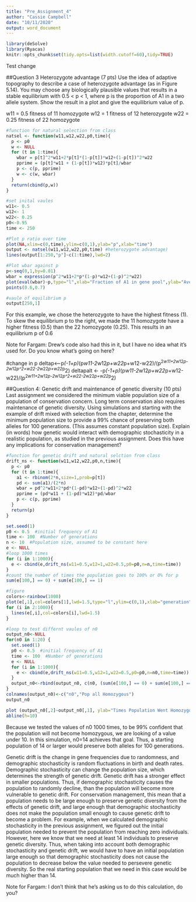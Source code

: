 ```yaml
---
title: "Pre_Assignment_4"
author: "Cassie Campbell"
date: "10/11/2020"
output: word_document
---
```


```r
library(deSolve)
library(Ryacas)
knitr::opts_chunk$set(tidy.opts=list(width.cutoff=60),tidy=TRUE)
```
Test change

##Question 3 Heterozygote advantage (7 pts)
Use the idea of adaptive topography to describe a case of heterozygote advantage (as in Figure 5.14). You may choose any biologically plausible values that results in a stable equilibrium with 0.5 < p < 1, where p is the proportion of A1 in a two allele system. Show the result in a plot and give the equilibrium value of p.

  w11 = 0.5 fitness of 11 homozygote
  w12 = 1 fitness of 12 heterozygote
  w22 = 0.25 fitness of 22 homozygote

```r
#function for natural selection from class
natsel <- function(w11,w12,w22,p0,time){
  p <- p0
  w <- NULL
  for (t in 1:time){
    wbar = p[t]^2*w11+2*p[t]*(1-p[t])*w12+(1-p[t])^2*w22
    pprime = (p[t]*w11 + (1-p[t])*w12)*p[t]/wbar
    p <- c(p, pprime)
    w <- c(w, wbar)
  }
  return(cbind(p,w))
}

#set inital vaules
w11<- 0.5
w12<- 1
w22<- 0.25
p0<-0.95
time <- 250

#Plot p ratio over time
plot(NA,xlim=c(0,time),ylim=c(0,1),ylab="p",xlab="time")
output <- natsel(w11,w12,w22,p0,time) #heterozygote advantage)
lines(output[1:250,"p"]~c(1:time),lwd=2)

#Plot wbar against p
p<-seq(0,1,by=0.01)
wbar = expression(p^2*w11+2*p*(1-p)*w12+(1-p)^2*w22)
plot(eval(wbar)~p,type="l",xlab="Fraction of A1 in gene pool",ylab="Average relative selective value")
points(0.6,0.7)

#vaule of equilibrium p
output[250,1]
```

For this example, we chose the heterozygote to have the highest fitness (1). To skew the equilibrium p to the right, we made the 11 homozygote have a higher fitness (0.5) than the 22 homozygote (0.25). This results in an equilibrium p of 0.6


Note for Fargam: Drew's code also had this in it, but I have no idea what it's used for. Do you know what's going on here?

#change in p
deltap<--p*(-1+p)*(p*w11-2*w12*p+w22*p+w12-w22)/(p^2*w11+2*w12*p-2*w12*p^2+w22-2*w22*p+w22*p^2)
deltapalt <- -p*(-1+p)*(p*w11-2*w12*p+w22*p+w12-w22)/(p^2*w11+2*w12*p-2*w12*p^2+w22-2*w22*p+w22*p^2)

##Question 4: Genetic drift and maintenance of genetic diversity (10 pts)
Last assignment we considered the minimum viable population size of a population of conservation concern. Long term conservation also requires maintenance of genetic diversity. Using simulations and starting with the example of drift mixed with selection from the chapter, determine the minimum population size to provide a 99% chance of preserving both alleles for 100 generations.  (This assumes constant population size). Explain (in words) how genetic would interact with demographic stochasticity in a realistic population, as studied in the previous assignment. Does this have any implications for conservation management?

```r
#function for genetic drift and natural selction from class
drift_ns <- function(w11,w12,w22,p0,n,time){ 
  p <- p0
  for (t in 1:time){
    a1 <- rbinom(2*n,size=1,prob=p[t])
    pd <- sum(a1)/(2*n)
    wbar = pd^2*w11+2*pd*(1-pd)*w12+(1-pd)^2*w22
    pprime = (pd*w11 + (1-pd)*w12)*pd/wbar
    p <- c(p, pprime)
  }
  return(p)
}

set.seed(1)
p0 <- 0.5  #initial frequency of A1
time <- 100  #Number of generations
n <- 10  #Population size, assumed to be constant here
e <- NULL
#loop 1000 times
for (i in 1:1000){
  e <- cbind(e,drift_ns(w11=0.5,w12=1,w22=0.5,p0=p0,n=n,time=time))
}
#count the number of times the population goes to 100% or 0% for p
sum(e[100,] == 0) + sum(e[100,] == 1)
```

```r
#figure
colors<-rainbow(1000)
plot(e[,1],col=colors[1],lwd=1.5,type="l",ylim=c(0,1),xlab="generation",ylab="proportion A1")
for (i in 2:1000){
  lines(e[,i],col=colors[i],lwd=1.5)
}
```

```r
#loop to test differnt vaules of n0
output_n0<-NULL
for(n0 in 1:20) {
  set.seed(1)
  p0 <- 0.5  #initial frequency of A1
  time <- 100  #Number of generations
  e <- NULL
  for (i in 1:1000){
    e <- cbind(e,drift_ns(w11=0.5,w12=1,w22=0.5,p0=p0,n=n0,time=time))
  }
  output_n0<-rbind(output_n0, c(n0, (sum(e[100,] == 0) + sum(e[100,] == 1))))
}
colnames(output_n0)<-c("n0","Pop all Homozygous")
output_n0
```

```r
plot (output_n0[,2]~output_n0[,1], ylab="Times Population Went Homozygous/1000", xlab="n0")
abline(h=10)
```

Because we tested the values of n0 1000 times, to be 99% confident that the population will not become homozygous, we are looking of a value under 10. In this simulation, n0=14 achieves that goal. Thus, a starting population of 14 or larger would preserve both alleles for 100 generations.

Genetic drift is the change in gene frequencies due to randomness, and demographic stochasticity is random fluctuations in birth and death rates. Demographic stochasticity can change the population size, which determines the strength of genetic drift. Genetic drift has a stronger effect in smaller populations. Thus, if demographic stochasticity causes the population to randomly decline, than the population will become more vulnerable to genetic drift. For conservation management, this mean that a population needs to be large enough to preserve genetic diversity from the effects of genetic drift, and large enough that demographic stochasticity does not make the population small enough to cause genetic drift to become a problem. For example, when we calculated demographic stochasticity in the previous assignment, we figured out the initial population needed to prevent the population from reaching zero individuals. However, here we know that we need at least 14 individuals to preserve genetic diversity. Thus, when taking into account both demographic stochasticity and genetic drift, we would have to have an initial population large enough so that demographic stochasticity does not cause the population to decrease below the value needed to persevere genetic diversity. So the real starting population that we need in this case would be much higher than 14.

Note for Fargam: I don't think that he's asking us to do this calculation, do you?